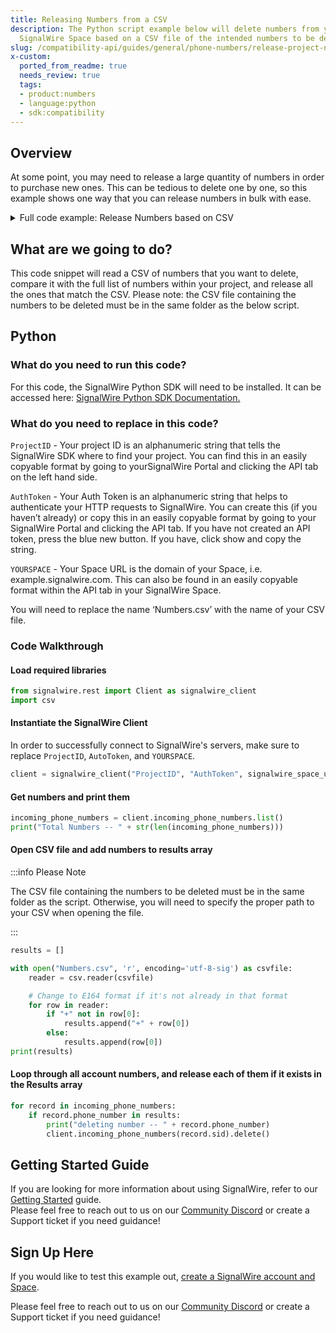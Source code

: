 ```yaml
---
title: Releasing Numbers from a CSV
description: The Python script example below will delete numbers from your
  SignalWire Space based on a CSV file of the intended numbers to be deleted.
slug: /compatibility-api/guides/general/phone-numbers/release-project-numbers-based-off-csv
x-custom:
  ported_from_readme: true
  needs_review: true
  tags:
  - product:numbers
  - language:python
  - sdk:compatibility
---
```



Overview
--------

At some point, you may need to release a large quantity of numbers in order to purchase new ones. This can be tedious to delete one by one, so this example shows one way that you can release numbers in bulk with ease.

<details>
  <summary>Full code example: Release Numbers based on CSV</summary>

```python
from signalwire.rest import Client as signalwire_client
import csv

client = signalwire_client("ProjectID", "AuthToken",
signalwire_space_url='YOURSPACE.signalwire.com')

incoming_phone_numbers = client.incoming_phone_numbers.list()
print("Total Numbers -- " + str(len(incoming_phone_numbers)))

results = []

with open("Numbers.csv", 'r', encoding='utf-8-sig') as csvfile:
    reader = csv.reader(csvfile)

    for row in reader:
        if "+" not in row[0]:
            results.append("+" + row[0])
        else:
            results.append(row[0])
print(results)

for record in incoming_phone_numbers:
    if record.phone_number in results:
        print("deleting number -- " + record.phone_number)
        client.incoming_phone_numbers(record.sid).delete()
```

</details>

What are we going to do?
------------------------

This code snippet will read a CSV of numbers that you want to delete, compare it with the full list of numbers within your project, and release all the ones that match the CSV. Please note: the CSV file containing the numbers to be deleted must be in the same folder as the below script.

Python
------

### What do you need to run this code?

For this code, the SignalWire Python SDK will need to be installed. It can be accessed here: [SignalWire Python SDK Documentation. ](/compatibility-api/sdks)

### What do you need to replace in this code?

`ProjectID` - Your project ID is an alphanumeric string that tells the SignalWire SDK where to find your project. You can find this in an easily copyable format by going to yourSignalWire Portal and clicking the API tab on the left hand side.

`AuthToken` - Your Auth Token is an alphanumeric string that helps to authenticate your HTTP requests to SignalWire. You can create this (if you haven’t already) or copy this in an easily copyable format by going to your SignalWire Portal and clicking the API tab. If you have not created an API token, press the blue new button. If you have, click show and copy the string.

`YOURSPACE` - Your Space URL is the domain of your Space, i.e. example.signalwire.com. This can also be found in an easily copyable format within the API tab in your SignalWire Space.

You will need to replace the name ‘Numbers.csv’ with the name of your CSV file.

### Code Walkthrough

#### Load required libraries

```python
from signalwire.rest import Client as signalwire_client
import csv
```

#### Instantiate the SignalWire Client

In order to successfully connect to SignalWire's servers, make sure to replace `ProjectID`, `AutoToken`, and `YOURSPACE`.

```python
client = signalwire_client("ProjectID", "AuthToken", signalwire_space_url='YOURSPACE.signalwire.com')
```

#### Get numbers and print them

```python
incoming_phone_numbers = client.incoming_phone_numbers.list()
print("Total Numbers -- " + str(len(incoming_phone_numbers)))
```

#### Open CSV file and add numbers to results array


:::info Please Note

The CSV file containing the numbers to be deleted must be in the same folder as the script. Otherwise, you will need to specify the proper path to your CSV when opening the file.

:::

```python
results = []

with open("Numbers.csv", 'r', encoding='utf-8-sig') as csvfile:
    reader = csv.reader(csvfile)

    # Change to E164 format if it's not already in that format
    for row in reader:
        if "+" not in row[0]:
            results.append("+" + row[0])
        else:
            results.append(row[0])
print(results)
```

#### Loop through all account numbers, and release each of them if it exists in the Results array

```python
for record in incoming_phone_numbers:
    if record.phone_number in results:
        print("deleting number -- " + record.phone_number)
        client.incoming_phone_numbers(record.sid).delete()
```

Getting Started Guide
---------------------

If you are looking for more information about using SignalWire, refer to our [Getting Started](/platform/dashboard/getting-started/signing-up-for-a-space) guide.  
Please feel free to reach out to us on our [Community Discord](https://discord.com/invite/F2WNYTNjuF) or create a Support ticket if you need guidance!

Sign Up Here
------------

If you would like to test this example out, [create a SignalWire account and Space](https://m.signalwire.com/signups/new?s=1).

Please feel free to reach out to us on our [Community Discord](https://discord.com/invite/F2WNYTNjuF) or create a Support ticket if you need guidance!
